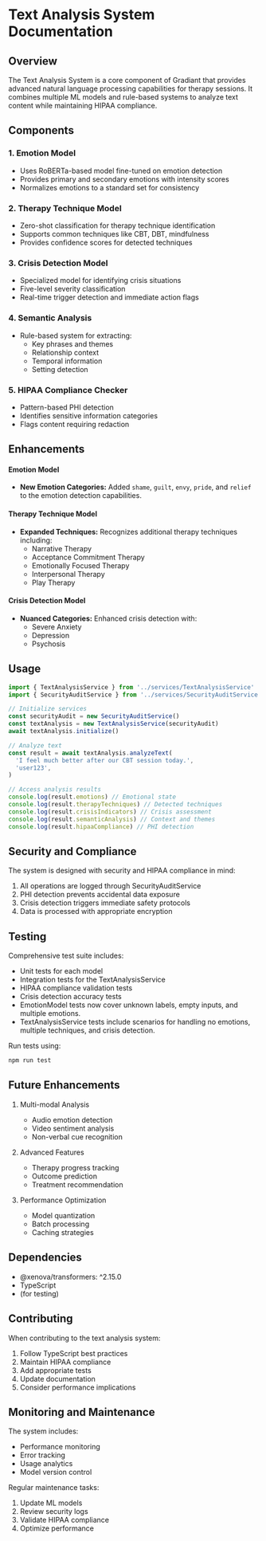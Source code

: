 # Text Analysis System Documentation

## Overview

The Text Analysis System is a core component of Gradiant that provides advanced natural language processing capabilities for therapy sessions. It combines multiple ML models and rule-based systems to analyze text content while maintaining HIPAA compliance.

## Components

### 1. Emotion Model

- Uses RoBERTa-based model fine-tuned on emotion detection
- Provides primary and secondary emotions with intensity scores
- Normalizes emotions to a standard set for consistency

### 2. Therapy Technique Model

- Zero-shot classification for therapy technique identification
- Supports common techniques like CBT, DBT, mindfulness
- Provides confidence scores for detected techniques

### 3. Crisis Detection Model

- Specialized model for identifying crisis situations
- Five-level severity classification
- Real-time trigger detection and immediate action flags

### 4. Semantic Analysis

- Rule-based system for extracting:
  - Key phrases and themes
  - Relationship context
  - Temporal information
  - Setting detection

### 5. HIPAA Compliance Checker

- Pattern-based PHI detection
- Identifies sensitive information categories
- Flags content requiring redaction

## Enhancements

#### Emotion Model

- **New Emotion Categories:** Added `shame`, `guilt`, `envy`, `pride`, and `relief` to the emotion detection capabilities.

#### Therapy Technique Model

- **Expanded Techniques:** Recognizes additional therapy techniques including:
  - Narrative Therapy
  - Acceptance Commitment Therapy
  - Emotionally Focused Therapy
  - Interpersonal Therapy
  - Play Therapy

#### Crisis Detection Model

- **Nuanced Categories:** Enhanced crisis detection with:
  - Severe Anxiety
  - Depression
  - Psychosis

## Usage

```typescript
import { TextAnalysisService } from '../services/TextAnalysisService'
import { SecurityAuditService } from '../services/SecurityAuditService'

// Initialize services
const securityAudit = new SecurityAuditService()
const textAnalysis = new TextAnalysisService(securityAudit)
await textAnalysis.initialize()

// Analyze text
const result = await textAnalysis.analyzeText(
  'I feel much better after our CBT session today.',
  'user123',
)

// Access analysis results
console.log(result.emotions) // Emotional state
console.log(result.therapyTechniques) // Detected techniques
console.log(result.crisisIndicators) // Crisis assessment
console.log(result.semanticAnalysis) // Context and themes
console.log(result.hipaaCompliance) // PHI detection
```

## Security and Compliance

The system is designed with security and HIPAA compliance in mind:

1. All operations are logged through SecurityAuditService
2. PHI detection prevents accidental data exposure
3. Crisis detection triggers immediate safety protocols
4. Data is processed with appropriate encryption

## Testing

Comprehensive test suite includes:

- Unit tests for each model
- Integration tests for the TextAnalysisService
- HIPAA compliance validation tests
- Crisis detection accuracy tests
- EmotionModel tests now cover unknown labels, empty inputs, and multiple emotions.
- TextAnalysisService tests include scenarios for handling no emotions, multiple techniques, and crisis detection.

Run tests using:

```bash
npm run test
```

## Future Enhancements

1. Multi-modal Analysis

   - Audio emotion detection
   - Video sentiment analysis
   - Non-verbal cue recognition

2. Advanced Features

   - Therapy progress tracking
   - Outcome prediction
   - Treatment recommendation

3. Performance Optimization
   - Model quantization
   - Batch processing
   - Caching strategies

## Dependencies

- @xenova/transformers: ^2.15.0
- TypeScript
- (for testing)

## Contributing

When contributing to the text analysis system:

1. Follow TypeScript best practices
2. Maintain HIPAA compliance
3. Add appropriate tests
4. Update documentation
5. Consider performance implications

## Monitoring and Maintenance

The system includes:

- Performance monitoring
- Error tracking
- Usage analytics
- Model version control

Regular maintenance tasks:

1. Update ML models
2. Review security logs
3. Validate HIPAA compliance
4. Optimize performance
